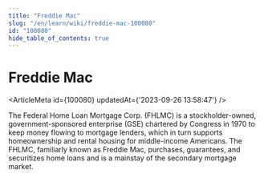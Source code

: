 ```yaml
---
title: "Freddie Mac"
slug: "/en/learn/wiki/freddie-mac-100080"
id: "100080"
hide_table_of_contents: true
---
```



# Freddie Mac

<ArticleMeta id={100080} updatedAt={'2023-09-26 13:58:47'} />
<div className='border-solid border-b border-t-0 my-4 border-[var(--ifm-color-gray-300)]' />

The Federal Home Loan Mortgage Corp. (FHLMC) is a stockholder-owned, government-sponsored enterprise (GSE) chartered by Congress in 1970 to keep money flowing to mortgage lenders, which in turn supports homeownership and rental housing for middle-income Americans. The FHLMC, familiarly known as Freddie Mac, purchases, guarantees, and securitizes home loans and is a mainstay of the secondary mortgage market.
